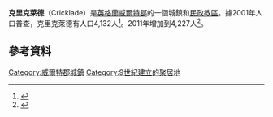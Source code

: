 {{infobox UK place
|official_name= Cricklade
|latitude= 51.640
|longitude= -1.850
|static_image_name=Cricklade, High Street - geograph.org.uk - 268609.jpg
|static_image_caption=
|static_image_2_name=Snake's head fritillary, North Meadow NNR, Cricklade - geograph.org.uk - 418738.jpg
|static_image_2_caption=
|os_grid_reference= SU0993
|label_position= bottom
|population= 4227
|population_ref= (in 2011)<ref>{{cite web|title=Wiltshire Community History - Census|url=http://history.wiltshire.gov.uk/community/getcensus.php?id=86|publisher=Wiltshire Council|accessdate=8 January 2015|archive-url=https://web.archive.org/web/20160304001542/http://history.wiltshire.gov.uk/community/getcensus.php?id=86|archive-date=2016-03-04|dead-url=yes}}</ref>
|civil_parish= Cricklade
|unitary_england= [[Wiltshire_Council|Wiltshire]]
|lieutenancy_england= [[威爾特郡|威爾特郡]]
|region= South West England
|country= England
|post_town= [[Swindon|Swindon]]
|postcode_district= SN6 6
|postcode_area= SN
|dial_code= 01793
|website= [http://www.cricklade-tc.gov.uk/ Cricklade Town Council]
}}
'''克里克萊德'''（Cricklade）是[[英格蘭|英格蘭]][[威爾特郡|威爾特郡]]的一個城鎮和[[民政教區|民政教區]]。據2001年人口普查，克里克萊德有人口4,132人<ref name="census">{{Cite web |url=http://www.wiltshire.gov.uk/community/getcensus.php?id=86 |title=Cricklade Census Information |accessdate=13 December 2006 |publisher=Wiltshire Council |archive-date=2007-09-27 |archive-url=https://web.archive.org/web/20070927010230/http://www.wiltshire.gov.uk/community/getcensus.php?id=86 |dead-url=no }}</ref>。2011年增加到4,227人<ref>{{cite web|url=https://neighbourhood.statistics.gov.uk/dissemination/LeadKeyFigures.do?a=7&b=11122452&c=Cricklade&d=16&e=62&g=6475860&i=1001x1003x1032x1004&m=0&r=1&s=1426099759014&enc=1|title=Parish population 2011.Retrieved 11 March 2015|accessdate=2016-03-08|archive-date=2016-03-04|archive-url=https://web.archive.org/web/20160304100413/https://neighbourhood.statistics.gov.uk/dissemination/LeadKeyFigures.do?a=7&b=11122452&c=Cricklade&d=16&e=62&g=6475860&i=1001x1003x1032x1004&m=0&r=1&s=1426099759014&enc=1|dead-url=no}}</ref>。
== 參考資料 ==
{{reflist}}

[[Category:威爾特郡城鎮|Category:威爾特郡城鎮]]
[[Category:9世紀建立的聚居地|Category:9世紀建立的聚居地]]